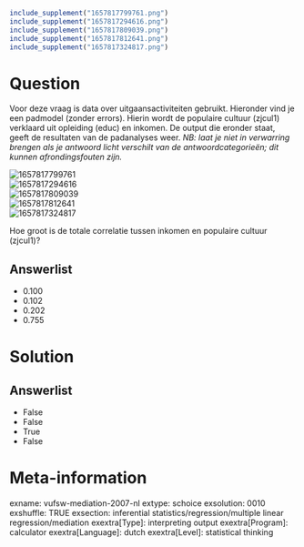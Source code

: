 ```r
include_supplement("1657817799761.png")
include_supplement("1657817294616.png")
include_supplement("1657817809039.png")
include_supplement("1657817812641.png")
include_supplement("1657817324817.png")
```

Question
========
Voor deze vraag is data over uitgaansactiviteiten gebruikt. Hieronder
vind je een padmodel (zonder errors). Hierin wordt de populaire cultuur
(zjcul1) verklaard uit opleiding (educ) en inkomen. De output die
eronder staat, geeft de resultaten van de padanalyses weer. *NB: laat je
niet in verwarring brengen als je antwoord licht verschilt van de
antwoordcategorieën; dit kunnen afrondingsfouten zijn.*  
  
<img src="1657817799761.png" class="fr-fic fr-dii tvcss_2"
alt="1657817799761" />  
<img src="1657817294616.png" class="fr-fic fr-dii tvcss_3"
alt="1657817294616" />  
<img src="1657817809039.png" class="fr-fic fr-dii tvcss_3"
alt="1657817809039" />  
<img src="1657817812641.png" class="fr-fic fr-dii tvcss_3"
alt="1657817812641" />  
<img src="1657817324817.png" class="fr-fic fr-dii tvcss_4"
alt="1657817324817" />  
  
Hoe groot is de totale correlatie tussen inkomen en populaire cultuur
(zjcul1)?

Answerlist
----------
* 0.100
* 0.102
* 0.202
* 0.755

Solution
========










Answerlist
----------
* False
* False
* True
* False

Meta-information
================
exname: vufsw-mediation-2007-nl
extype: schoice
exsolution: 0010
exshuffle: TRUE
exsection: inferential statistics/regression/multiple linear regression/mediation
exextra[Type]: interpreting output
exextra[Program]: calculator
exextra[Language]: dutch
exextra[Level]: statistical thinking

